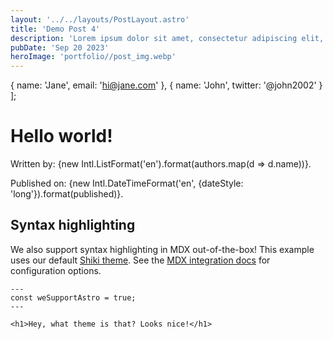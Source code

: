 ```yaml
---
layout: '../../layouts/PostLayout.astro'
title: 'Demo Post 4'
description: 'Lorem ipsum dolor sit amet, consectetur adipiscing elit, sed do eiusmod tempor incididunt ut labore et dolore magna aliqua.'
pubDate: 'Sep 20 2023'
heroImage: 'portfolio//post_img.webp'
---
```


  { name: 'Jane', email: 'hi@jane.com' },
  { name: 'John', twitter: '@john2002' }
];


# Hello world!

Written by: {new Intl.ListFormat('en').format(authors.map(d => d.name))}.

Published on: {new Intl.DateTimeFormat('en', {dateStyle: 'long'}).format(published)}.

## Syntax highlighting

We also support syntax highlighting in MDX out-of-the-box! This example uses our default [Shiki theme](https://github.com/shikijs/shiki). See the [MDX integration docs](https://docs.astro.build/en/guides/integrations-guide/mdx/#syntax-highlighting) for configuration options.

```astro
---
const weSupportAstro = true;
---

<h1>Hey, what theme is that? Looks nice!</h1>
```
